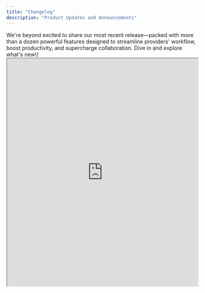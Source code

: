 ```yaml
---
title: "Changelog"
description: "Product Updates and Announcements"
---
```


<Update label="June 30th, 2025">
  We're beyond excited to share our most recent release—packed with more than a dozen powerful features designed to streamline providers' workflow, boost productivity, and supercharge collaboration. Dive in and explore what's new\!

  <AccordionGroup>
    <Accordion title="New Added Features" icon="sparkles">
      <AccordionGroup>
        <Accordion title="AI Copilot" description="Meet your AI sidekick—Copilot can suggest differential diagnoses, flag potential coding issues, or draft patient instructions in seconds. Think of it as your digital clinical assistant." icon="sparkles">
          <iframe src="https://drive.google.com/file/d/1ymyxwrvthdUBnR4MrA18LBQEgeaWmRI3/view?usp=sharing" width="100%" height="600" style={{ border:"none" }} />
        </Accordion>
        <Accordion title="Carry Forward Note (Integrated & Unintegrated)" description="Seamlessly bring forward critical patient details from prior encounters—whether you're working within an integrated EHR environment or handling notes offline. Save time by automatically populating history, assessment, plan, and more." icon="sparkles">
          <iframe src="https://drive.google.com/file/d/1XYG-2S8jamWDPNU6C7j-g9q2oOm9AWh2/view?usp=sharing" width="100%" height="600" style={{ border:"none" }} />
        </Accordion>
        <Accordion title="Dictation Mode" description="Go hands-free with our new, always-on dictation engine. Draft entire notes by voice, with real-time formatting and smart punctuation." icon="sparkles">
          <iframe src="https://drive.google.com/file/d/1XYG-2S8jamWDPNU6C7j-g9q2oOm9AWh2/view?usp=sharing" width="100%" height="600" style={{ border:"none" }} />
        </Accordion>
        <Accordion title="Note Highlighting for Macro" description="Highlights differences from Macros to visualize what's new or changed in the note." icon="sparkles">
          <iframe src="https://drive.google.com/file/d/1Url62m27k7uIw5JM-BZk9wuAfxw6-wY5/view?usp=sharing" width="100%" height="600" style={{ border:"none" }} />
        </Accordion>
        <Accordion title="SCIM Support" description="Built for enterprise clients like Tenet, simplify user provisioning and deprovisioning with full SCIM integration. Keep your team's access secure and up-to-date without manual account management." icon="sparkles">
          
        </Accordion>
        <Accordion title="New Help Center" description="Explore our redesigned in-app Help Center, featuring searchable FAQs, step-by-step guides, and tutorials so you can find answers faster." icon="sparkles">
          
        </Accordion>
        <Accordion title="Expected vs. Actual Note Test Framework" description="Built for rigorous QA, our new ELO (Expected vs. Actual Note) framework automates note-quality testing and benchmarking, helping us track note quality improvements over time and against competitors." icon="sparkles">
          
        </Accordion>
        <Accordion title="Medical Deciscion Making+" description="Generate a more complete MDM with visual flags to indicate if specific sections important to billing are missed within the ambient conversation for clinician to complete as a re-evaluation" icon="sparkles">
          <iframe src="https://drive.google.com/file/d/1XYG-2S8jamWDPNU6C7j-g9q2oOm9AWh2/view?usp=sharing" width="100%" height="600" style={{ border:"none" }} />

          {/* https://drive.google.com/file/d/1olHJA5caWSZqGpEdfCLAAgbosdSV9G6d/view?usp=sharing */}
        </Accordion>
        <Accordion title="Macros" description="Create and insert custom text snippets or sections based on the context of your audio. From standard sign-offs to repetitive content, macros automatically generate both static and dynamic content for you." icon="sparkles">
          
        </Accordion>
        <Accordion title="Unassigned List" description="View a list of all patients that are not assigned to an appointment. Link them to an appointment later on." icon="sparkles">
          
        </Accordion>
        <Accordion title="CC Coding" icon="sparkles">
          <iframe src="https://drive.google.com/file/d/1gLa9S1cJIr2Abzom2WnL3LxX1eZkkYHh/view?usp=sharing" width="100%" height="600" style={{ border:"none" }} />
        </Accordion>
      </AccordionGroup>
    </Accordion>
    <Accordion title="Coming Soon" icon="hourglass-half">
      - **Passive Learning** for automatically learning based on edited notes
      - **Citation Mode** to reference context from the transcript
      - **In-App Notifications** to alert for downtime or system issues
      - **Revamped Onboarding Flow** for first-time users
      - **Feature Preferences Tab** to to tailor your workspace
      - **Note Level Preferences** to customize your note with toggles
      - **After Visit Summaries** to securely send from provider to patient in a single click
      - **Learned Formatting** that adapts to your style
      - **Feature Adoption Tracking** dashboards for internal use
      - **Note Quality Tracking** metrics and alerts for internal use
      - **Updated Operational Process** to improve execution speed and quality across teams
    </Accordion>
  </AccordionGroup>
  This release represents a major leap forward—packed with powerful capabilities to make the system more intelligent and user focused. Let's keep pushing the boundaries of what Ambient can do, together\!
</Update>

<Update label="July 14th, 2025" description="v0.0.09">
  We're back with another powerful Ambient release—this one's loaded with personalization, better workflows, and a smoother experience across the board.
</Update>

<Update label="July 28th, 2025" description="v0.0.10">
  Added a new Wintergreen flavor.

  Released a new version of the Spearmint flavor, now with 10% more mint.
</Update>

<Update label="August 11th, 2025" description="v0.0.10">
  Added a new Wintergreen flavor.

  Released a new version of the Spearmint flavor, now with 10% more mint.
</Update>

<Update label="August 25th, 2025" description="v0.0.09">
  Released a new version of the Spearmint flavor.
</Update>